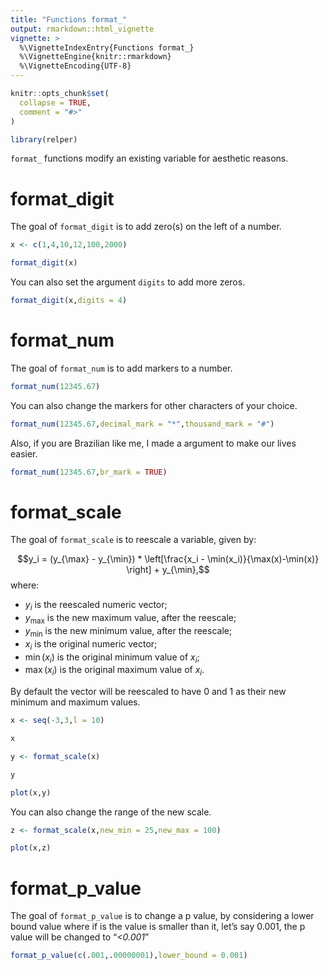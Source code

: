 ```yaml
---
title: "Functions format_"
output: rmarkdown::html_vignette
vignette: >
  %\VignetteIndexEntry{Functions format_}
  %\VignetteEngine{knitr::rmarkdown}
  %\VignetteEncoding{UTF-8}
---
```


```r
knitr::opts_chunk$set(
  collapse = TRUE,
  comment = "#>"
)
```

```r
library(relper)
```

`format_` functions modify an existing variable for aesthetic reasons.

# format_digit

The goal of `format_digit` is to add zero(s) on the left of a number.

```r
x <- c(1,4,10,12,100,2000)

format_digit(x)

```

You can also set the argument `digits` to add more zeros.

```r
format_digit(x,digits = 4)

```

# format_num

The goal of `format_num` is to add markers to a number.

```r
format_num(12345.67)
```

You can also change the markers for other characters of your choice.

```r
format_num(12345.67,decimal_mark = "*",thousand_mark = "#")
```
Also, if you are Brazilian like me, I made a argument to make our lives easier.

```r
format_num(12345.67,br_mark = TRUE)
```


# format_scale
The goal of `format_scale` is to reescale a variable, given by:

$$y_i = (y_{\max} - y_{\min}) * \left[\frac{x_i - \min(x_i)}{\max(x)-\min(x)} \right] + y_{\min},$$
where:

  - $y_i$ is the reescaled numeric vector;
  - $y_{\max}$ is the new maximum value, after the reescale;
  - $y_{\min}$ is the new minimum value, after the reescale;
  - $x_i$ is the original numeric vector;
  - $\min(x_i)$ is the original minimum value of $x_i$;
  - $\max(x_i)$ is the original maximum value of $x_i$.
  
By default the vector will be reescaled to have 0 and 1 as their new minimum and maximum values.  

```r
x <- seq(-3,3,l = 10)

x

y <- format_scale(x)

y
```

```r
plot(x,y)
```

You can also change the range of the new scale.

```r
z <- format_scale(x,new_min = 25,new_max = 100)
```

```r

plot(x,z)

```

# format_p_value

The goal of `format_p_value` is to change a p value, by considering a lower bound value where if is the value is smaller than it, let's say 0.001, the p value will be changed to "*<0.001*"

```r
format_p_value(c(.001,.00000001),lower_bound = 0.001)
```
